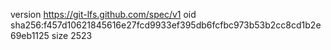 version https://git-lfs.github.com/spec/v1
oid sha256:f457d10621845616e27fcd9933ef395db6fcfbc973b53b2cc8cd1b2e69eb1125
size 2523
